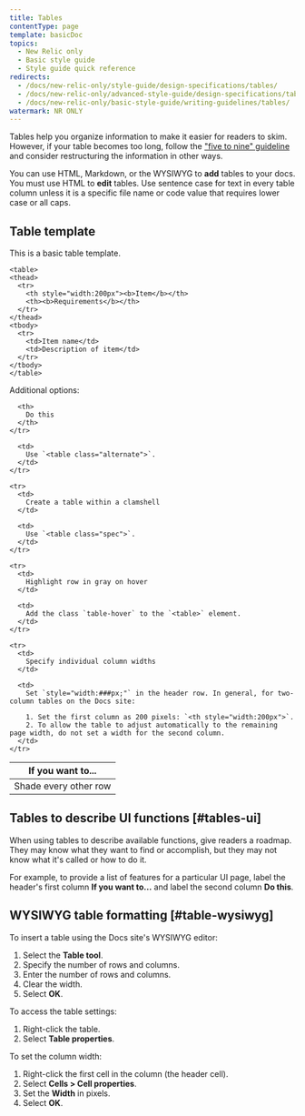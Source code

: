 ```yaml
---
title: Tables
contentType: page
template: basicDoc
topics:
  - New Relic only
  - Basic style guide
  - Style guide quick reference
redirects:
  - /docs/new-relic-only/style-guide/design-specifications/tables/
  - /docs/new-relic-only/advanced-style-guide/design-specifications/tables/
  - /docs/new-relic-only/basic-style-guide/writing-guidelines/tables/
watermark: NR ONLY
---
```


Tables help you organize information to make it easier for readers to skim. However, if your table becomes too long, follow the ["five to nine" guideline](/docs/new-relic-only/basic-style-guide/basic-style-guide/writing-document#organization) and consider restructuring the information in other ways.

You can use HTML, Markdown, or the WYSIWYG to **add** tables to your docs. You must use HTML to **edit** tables. Use sentence case for text in every table column unless it is a specific file name or code value that requires lower case or all caps.

## Table template

This is a basic table template.

```
<table>
<thead>
  <tr>
    <th style="width:200px"><b>Item</b></th>
    <th><b>Requirements</b></th>
  </tr>
</thead>
<tbody>
  <tr>
    <td>Item name</td>
    <td>Description of item</td>
  </tr>
</tbody>
</table>
```

Additional options:

<Table>
  <thead>
    <tr>
      <th style={{ width: "200px" }}>
        If you want to...
      </th>

      <th>
        Do this
      </th>
    </tr>
  </thead>

  <tbody>
    <tr>
      <td>
        Shade every other row
      </td>

      <td>
        Use `<table class="alternate">`.
      </td>
    </tr>

    <tr>
      <td>
        Create a table within a clamshell
      </td>

      <td>
        Use `<table class="spec">`.
      </td>
    </tr>

    <tr>
      <td>
        Highlight row in gray on hover
      </td>

      <td>
        Add the class `table-hover` to the `<table>` element.
      </td>
    </tr>

    <tr>
      <td>
        Specify individual column widths
      </td>

      <td>
        Set `style="width:###px;"` in the header row. In general, for two-column tables on the Docs site:

        1. Set the first column as 200 pixels: `<th style="width:200px">`.
        2. To allow the table to adjust automatically to the remaining page width, do not set a width for the second column.
      </td>
    </tr>
  </tbody>
</Table>

## Tables to describe UI functions [#tables-ui]

When using tables to describe available functions, give readers a roadmap. They may know what they want to find or accomplish, but they may not know what it's called or how to do it.

For example, to provide a list of features for a particular UI page, label the header's first column **If you want to...** and label the second column **Do this**.

## WYSIWYG table formatting [#table-wysiwyg]

To insert a table using the Docs site's WYSIWYG editor:

1. Select the **Table tool**.
2. Specify the number of rows and columns.
3. Enter the number of rows and columns.
4. Clear the width.
5. Select **OK**.

To access the table settings:

1. Right-click the table.
2. Select **Table properties**.

To set the column width:

1. Right-click the first cell in the column (the header cell).
2. Select **Cells > Cell properties**.
3. Set the **Width** in pixels.
4. Select **OK**.
